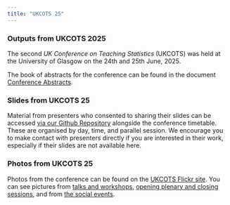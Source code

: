 ```yaml
---
title: "UKCOTS 25"
---
```


### **Outputs from UKCOTS 2025**

The second *UK Conference on Teaching Statistics* (UKCOTS) was held at the University of Glasgow on the 24th and 25th June, 2025.

The book of abstracts for the conference can be found in the document [Conference Abstracts](supporting/UKCOTS25_abstracts.pdf).

### **Slides from UKCOTS 25**

Material from presenters who consented to sharing their slides can be accessed [via our Github Repository](https://github.com/rssteachingstats/UKCOTS-2025-Presentations) alongside the conference timetable. These are organised by day, time, and parallel session. We encourage you to make contact with presenters directly if you are interested in their work, especially if their slides are not available here.

### Photos from UKCOTS 25

Photos from the conference can be found on the [UKCOTS Flickr site](https://www.flickr.com/photos/200955403@N03/albums). You can see pictures from [talks and workshops](https://www.flickr.com/photos/200955403@N03/albums/72177720327398706/), [opening plenary and closing sessions](https://www.flickr.com/photos/200955403@N03/albums/72177720327398626/), and from [the social events](https://www.flickr.com/photos/200955403@N03/albums/72177720327424339).
